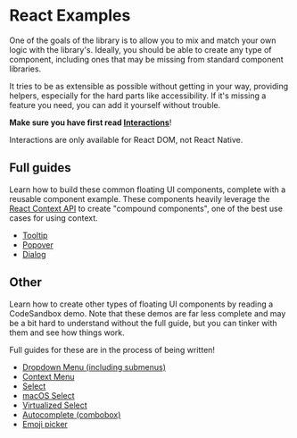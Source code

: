 
# React Examples

One of the goals of the library is to allow you to mix and match
your own logic with the library's. Ideally, you should be able to
create any type of component, including ones that may be missing
from standard component libraries.

It tries to be as extensible as possible without getting in your
way, providing helpers, especially for the hard parts like
accessibility. If it's missing a feature you need, you can add it
yourself without trouble.

**Make sure you have first read
[Interactions](/docs/react#interactions)**!

<Notice>
  Interactions are only available for React DOM, not React
  Native.
</Notice>

## Full guides

Learn how to build these common floating UI components, complete
with a reusable component example. These components heavily
leverage the
[React Context API](https://beta.reactjs.org/apis/react/useContext)
to create "compound components", one of the best use cases for
using context.

- [Tooltip](/docs/tooltip)
- [Popover](/docs/popover)
- [Dialog](/docs/dialog)

## Other

Learn how to create other types of floating UI components by
reading a CodeSandbox demo. Note that these demos are far less
complete and may be a bit hard to understand without the full
guide, but you can tinker with them and see how things work.

<Notice gap="below">
  Full guides for these are in the process of being written!
</Notice>

- [Dropdown Menu (including submenus)](https://codesandbox.io/s/admiring-lamport-5wt3yg?file=/src/DropdownMenu.tsx)
- [Context Menu](https://codesandbox.io/s/trusting-rui-2duieo?file=/src/ContextMenu.tsx)
- [Select](https://codesandbox.io/s/gallant-sea-rcg43b?file=/src/Select.tsx)
- [macOS Select](https://codesandbox.io/s/shy-snowflake-kp6479?file=/src/Select.tsx)
- [Virtualized Select](https://codesandbox.io/s/l10rjs?file=/src/App.tsx)
- [Autocomplete (combobox)](https://codesandbox.io/s/fragrant-water-bsuirj?file=/src/App.tsx)
- [Emoji picker](https://codesandbox.io/s/nameless-glade-kz3pfc?file=/src/App.tsx)
